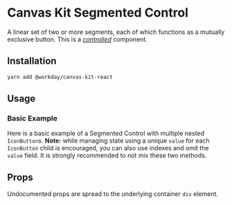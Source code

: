 


<Meta title="Components/Buttons/Segmented Control/React" component={SegmentedControl} />

# Canvas Kit Segmented Control

A linear set of two or more segments, each of which functions as a mutually exclusive button. This
is a [_controlled_](https://reactjs.org/docs/forms.html#controlled-components) component.

## Installation

```sh
yarn add @workday/canvas-kit-react
```

## Usage

### Basic Example

Here is a basic example of a Segmented Control with multiple nested `IconButton`s. **Note:** while
managing state using a unique `value` for each `IconButton` child is encouraged, you can also use
indexes and omit the `value` field. It is strongly recommended to not mix these two methods.

<ExampleCodeBlock code={Basic} />

## Props

Undocumented props are spread to the underlying container `div` element.

<ArgsTable of={SegmentedControl} />
